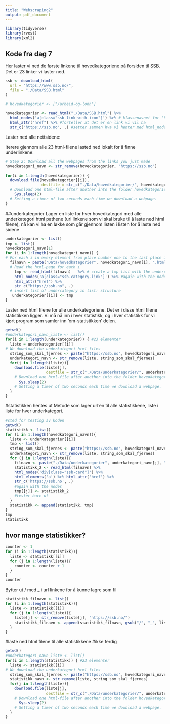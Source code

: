 ```yaml
---
title: "Webscraping2"
output: pdf_document
---
```


```r
library(tidyverse)
library(rvest)
library(xml2)
```

## Kode fra dag 7
Her laster vi ned de første linkene til hovedkategoriene på forsiden til SSB. Det er 23 linker vi laster ned.
```r
ssb <- download_html(
  url = "https://www.ssb.no/",
  file = "./Data/SSB.html"
)

# hovedkategorier <- ["/arbeid-og-lonn"]

hovedkategorier <- read_html("./Data/SSB.html") %>%
  html_nodes('a[class="ssb-link with-icon"]') %>% # klassenavnet for 'hovedkategoriene', vi leser ut hver node som oppfyller dette kravet
  html_attr("href") %>% #forteller at det er en link vi vil ha
  str_c("https://ssb.no", .) #setter sammen hva vi henter med html_nodes med dette
```

Laster ned alle nettsidene:

Iterere gjennom alle 23 html-filene lasted ned lokalt for å finne underlinkene:

```r
# Step 2: Download all the webpages from the links you just made
hovedkategori_navn <- str_remove(hovedkategorier, "https://ssb.no") 

for(i in 1:length(hovedkategorier)) {
  download.file(hovedkategorier[[i]], 
                destfile = str_c("./Data/hovedkategorier/", hovedkategori_navn[i], ".html")) 
  # Download one html-file after another into the folder hovedkategorier
    Sys.sleep(2) 
  # Setting a timer of two seconds each time we download a webpage.  
}
```

##underkategorier
Lager en liste for hver hovedkategori med alle underkategori html pathene (url linkene som vi skal bruke til å laste ned html filene), nå kan vi ha en løkke som går gjennom listen i listen for å laste ned sidene 
```r
underkategorier <- list()
tmp <- list()
hovedkategori_navn[1]
for (i in 1:length(hovedkategori_navn)) { 
# For each i in every element from place number one to the last place in hovedkategorier_lastet (given by length(hovedkategorier_lastet)) 
  filnavn = paste("Data/hovedkategorier", hovedkategori_navn[i], ".html", sep="")
  # Read the html-page for each i 
    tmp <- read_html(filnavn)   %>% # create a tmp list with the undercategories
    html_nodes('a[class="ssb-category-link"]') %>% #again with the nodes
    html_attr("href") %>% 
    str_c("https://ssb.no", .)
  # insert list of undercategory in list: structure
   underkategorier[[i]] <- tmp
}

```

Laster ned html filene for alle underkategoriene. Det er i disse html filene statistikken ligger. Vi må nå inn i hver statistikk, og i hver statistikk for vi kjørt program som samler inn 'om-statistikken' delen. 

```r
getwd()
#underkategori_navn_liste <- list()
for(i in 1:length(underkategorier)) { #23 elementer
  liste = underkategorier[[i]]
# We download the underkategori html files
  string_som_skal_fjernes <- paste("https://ssb.no", hovedkategori_navn[i], sep="")
  underkategori_navn <- str_remove(liste, string_som_skal_fjernes)
  for(j in 1:length(liste)){
    download.file(liste[j],
                  destfile = str_c("./Data/underkategorier/", underkategori_navn[j], ".html")) 
    # Download one html-file after another into the folder hovedkategorier
      Sys.sleep(2) 
    # Setting a timer of two seconds each time we download a webpage.
  }
}
```

#statistikken hentes ut
Metode som lager url'en til alle statistikkene, liste i liste for hver underkategori. 
```r
#sted for testing av koden
getwd()
statistikk <- list()
for (i in 1:length(hovedkategori_navn)){
  liste <- underkategorier[[i]]
  tmp <- list()
  string_som_skal_fjernes <- paste("https://ssb.no", hovedkategori_navn[i], sep="")
  underkategori_navn <- str_remove(liste, string_som_skal_fjernes)
  for (j in 1:length(liste)){
    filnavn <- paste("./Data/underkategorier", underkategori_navn[j], ".html", sep="")
    statistikk_2 <- read_html(filnavn) %>% 
    html_nodes('div[class="ssb-card"]') %>%
    html_elements('a') %>% html_attr('href') %>% 
    str_c('https://ssb.no', .)
    #again with the nodes
    tmp[[j]] <- statistikk_2
    #tester bare ut
  }
  statistikk <- append(statistikk, tmp)
}
tmp
statistikk
```
## hvor mange statistikker?
```r
counter <- 1
for (i in 1:length(statistikk)){
  liste <- statistikk[[i]]
  for (j in 1:length(liste)){
    counter <- counter + 1
  }
}
counter
```
Bytter ut / med _ i url linkene for å kunne lagre som fil
```r
statistikk_filnavn <- list()
for (i in 1:length(statistikk)){
  liste <- statistikk[[i]]
  for (j in 1:length(liste)){
    liste[j] <- str_remove(liste[j], "https://ssb.no/")
    statistikk_filnavn <- append(statistikk_filnavn, gsub("/", "_", liste[j]))
  }
}
```

#laste ned html filene til alle statistikkene
#ikke ferdig
```r
getwd()
#underkategori_navn_liste <- list()
for(i in 1:length(statistikk)) { #23 elementer
  liste <- statistikk[[i]]
# We download the underkategori html files
  string_som_skal_fjernes <- paste("https://ssb.no", hovedkategori_navn[i], sep="")
  statistikk_navn <- str_remove(liste, string_som_skal_fjernes)
  for(j in 1:length(liste)){
    download.file(liste[j],
                  destfile = str_c("./Data/underkategorier/", underkategori_navn[j], ".html")) 
    # Download one html-file after another into the folder hovedkategorier
      Sys.sleep(2) 
    # Setting a timer of two seconds each time we download a webpage.
  }
}
```


